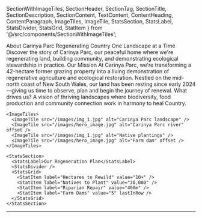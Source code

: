   SectionWithImageTiles,
  SectionHeader,
  SectionTag,
  SectionTitle,
  SectionDescription,
  SectionContent,
  TextContent,
  ContentHeading,
  ContentParagraph,
  ImageTiles,
  ImageTile,
  StatsSection,
  StatsLabel,
  StatsDivider,
  StatsGrid,
  StatItem
} from '@/src/components/SectionWithImageTiles';

<SectionWithImageTiles>
  <SectionHeader>
    <SectionTag>About Carinya Parc</SectionTag>
    <SectionTitle>Regenerating Country One Landscape at a Time</SectionTitle>
    <SectionDescription>
      Discover the story of Carinya Parc, our peaceful home where we're regenerating land, building community, and demonstrating ecological stewardship in practice.
    </SectionDescription>
  </SectionHeader>

  <SectionContent>
    <TextContent>
      <ContentHeading>Our Mission</ContentHeading>
      <ContentParagraph>
        At Carinya Parc, we're transforming a 42-hectare former grazing property into a living demonstration of regenerative agriculture and ecological restoration. Nestled on the mid-north coast of New South Wales, our land has been resting since early 2024—giving us time to observe, plan and begin the journey of renewal.
      </ContentParagraph>
      <ContentParagraph>
        What drives us? A vision of thriving landscapes where biodiversity, food production and community connection work in harmony to heal Country.
      </ContentParagraph>
    </TextContent>

    <ImageTiles>
      <ImageTile src="/images/img_1.jpg" alt="Carinya Parc landscape" />
      <ImageTile src="/images/hero_image.jpg" alt="Carinya Parc river" offset />
      <ImageTile src="/images/img_1.jpg" alt="Native plantings" />
      <ImageTile src="/images/hero_image.jpg" alt="Farm dam" offset />
    </ImageTiles>

    <StatsSection>
      <StatsLabel>Our Regeneration Plan</StatsLabel>
      <StatsDivider />
      <StatsGrid>
        <StatItem label="Hectares to Rewild" value="10+" />
        <StatItem label="Natives to Plant" value="30,000" />
        <StatItem label="Riparian Repair" value="400m" />
        <StatItem label="Farm Dams" value="5" lastInRow />
      </StatsGrid>
    </StatsSection>
  </SectionContent>
</SectionWithImageTiles>

---
